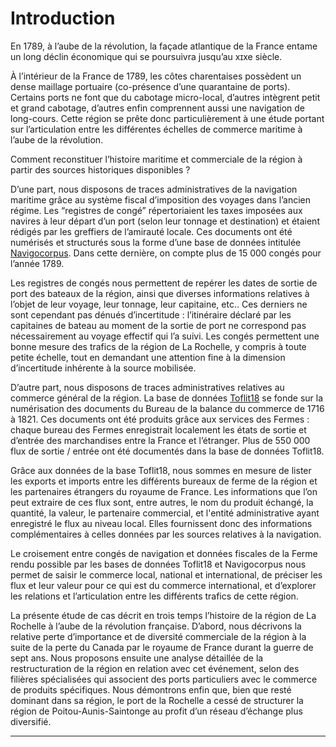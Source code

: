 

# Introduction

<Caller id="intro-provinces" />

En 1789, à l’aube de la révolution, la façade atlantique de la France entame un long déclin économique qui se poursuivra jusqu’au xɪxe siècle.

À l’intérieur de la France de 1789, les côtes charentaises possèdent un dense maillage portuaire (co-présence d’une quarantaine de ports). Certains ports ne font que du cabotage micro-local, d’autres intègrent petit et grand cabotage, d’autres enfin comprennent aussi une navigation de long-cours. Cette région se prête donc particulièrement à une étude portant sur l’articulation entre les différentes échelles de commerce maritime à l’aube de la révolution.

Comment reconstituer l’histoire maritime et commerciale de la région à partir des sources historiques disponibles ?

<Caller id="intro-ports" />

D’une part, nous disposons de traces administratives de la navigation maritime grâce au système fiscal d’imposition des voyages dans l’ancien régime. Les “registres de congé” répertoriaient les taxes imposées aux navires à leur départ d’un port (selon leur tonnage et destination) et étaient rédigés par les greffiers de l’amirauté locale. Ces documents ont été numérisés et structurés sous la forme d’une base de données intitulée <a target="blank" rel="noopener" href="http://navigocorpus.org/">Navigocorpus</a>. Dans cette dernière, on compte plus de 15 000 congés pour l’année 1789.

Les registres de congés nous permettent de repérer les dates de sortie de port des bateaux de la région, ainsi que diverses informations relatives à l’objet de leur voyage, leur tonnage, leur capitaine, etc.. Ces derniers ne sont cependant pas dénués d’incertitude : l’itinéraire déclaré par les capitaines de bateau au moment de la sortie de port ne correspond pas nécessairement au voyage effectif qui l’a suivi. Les congés permettent une bonne mesure des trafics de la région de La Rochelle, y compris à toute petite échelle, tout en demandant une attention fine à la dimension d’incertitude inhérente à la source mobilisée.

<Caller id="intro-bureaux" />

D’autre part, nous disposons de traces administratives relatives au commerce général de la région. La base de données <a target="blank" rel="noopener" href="http://toflit18.medialab.sciences-po.fr/%23/home">Toflit18</a> se fonde sur la numérisation des documents du Bureau de la balance du commerce de 1716 à 1821. Ces documents ont été produits grâce aux services des Fermes : chaque bureau des Fermes enregistrait localement les états de sortie et d’entrée des marchandises entre la France et l’étranger. Plus de 550 000 flux de sortie / entrée ont été documentés dans la base de données Toflit18.

Grâce aux données de la base Toflit18, nous sommes en mesure de lister les exports et imports entre les différents bureaux de ferme de la région et les partenaires étrangers du royaume de France. Les informations que l’on peut extraire de ces flux sont, entre autres, le nom du produit échangé, la quantité, la valeur, le partenaire commercial, et l'entité administrative ayant enregistré le flux au niveau local. Elles fournissent donc des informations complémentaires à celles données par les sources relatives à la navigation.

<div className="centered-part"><div className="centered-part-contents">

<Caller />

Le croisement entre congés de navigation et données fiscales de la Ferme rendu possible par les bases de données Toflit18 et Navigocorpus nous permet de saisir le commerce local, national et international, de préciser les flux et leur valeur pour ce qui est du commerce international, et d’explorer les relations et l’articulation entre les différents trafics de cette région.

La présente étude de cas décrit en trois temps l’histoire de la région de La Rochelle à l’aube de la révolution française. D’abord, nous décrivons la relative perte d’importance et de diversité commerciale de la région à la suite de la perte du Canada par le royaume de France durant la guerre de sept ans. Nous proposons ensuite une analyse détaillée de la restructuration de la région en relation avec cet événement, selon des filières spécialisées qui associent des ports particuliers avec le commerce de produits spécifiques. Nous démontrons enfin que, bien que resté dominant dans sa région, le port de la Rochelle a cessé de structurer la région de Poitou-Aunis-Saintonge au profit d’un réseau d’échange plus diversifié.

---

</div></div>